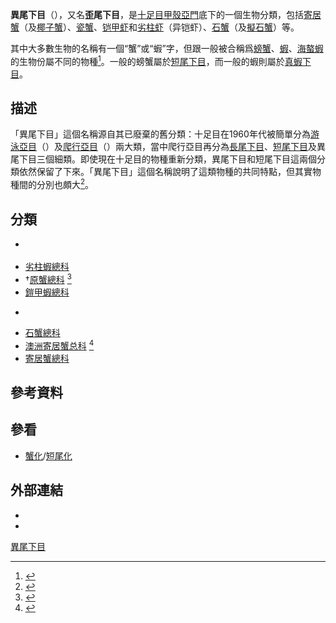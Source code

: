 {{Automatic taxobox
| name = 異尾下目
| fossil_range = {{fossil range|诺利期|現在}}
| image = Dardanus megistos2.jpg
| image_width = 250px
| image_caption = [[斑點真寄居蟹|斑點真寄居蟹]]（''Dardanus megistos''）
| taxon = Anomura
| authority = {{tsl|en|William Sharp Macleay||Macleay}}, 1838
| subdivision_ranks = 總科 
| subdivision = [[#分類|見內文]]
}}
'''異尾下目'''（{{lang|la|'''Anomura'''}}），又名'''歪尾下目'''，是[[十足目|十足目]][[甲殼亞門|甲殼亞門]]底下的一個生物分類，包括[[寄居蟹|寄居蟹]]（及[[椰子蟹|椰子蟹]]）、[[瓷蟹|瓷蟹]]、[[鎧甲蝦總科|铠甲虾]]和[[劣柱蝦總科|劣柱虾]]（异铠虾）、[[皇帝蟹|石蟹]]（及[[拟石蟹属|擬石蟹]]）等。

其中大多數生物的名稱有一個“蟹”或“蝦”字，但跟一般被合稱爲[[螃蟹|螃蟹]]、[[蝦|蝦]]、[[海螯蝦|海螯蝦]]的生物份屬不同的物種<ref>{{cite journal |author=Gerhard Scholtz & Stefan Richter |year=1995 |title=Phylogenetic systematics of the reptantian Decapoda (Crustacea, Malacostraca) |journal=[[Zoological_Journal_of_the_Linnean_Society|Zoological Journal of the Linnean Society]] |volume=113 |issue=3 |pages=289–328 |url=http://arthroinfo.org/pdfs/826/826.pdf |format=[[Portable_Document_Format|PDF]] |doi=10.1111/j.1096-3642.1995.tb00936.x |access-date=2013-01-09 |archive-date=2011-08-11 |archive-url=https://web.archive.org/web/20110811211031/http://arthroinfo.org/pdfs/826/826.pdf |dead-url=no }}</ref>。一般的螃蟹屬於[[短尾下目|短尾下目]]，而一般的蝦則屬於[[真蝦下目|真蝦下目]]。

== 描述 ==
「異尾下目」這個名稱源自其已廢棄的舊分類：十足目在1960年代被簡單分為[[游泳亞目|游泳亞目]]（{{lang|la|Natantia}}）及[[爬行亞目|爬行亞目]]（{{lang|la|Reptantia}}）兩大類，當中爬行亞目再分為[[長尾下目|長尾下目]]、[[短尾下目|短尾下目]]及異尾下目三個細類。即使現在十足目的物種重新分類，異尾下目和短尾下目這兩個分類依然保留了下來。「異尾下目」這個名稱說明了這類物種的共同特點，但其實物種間的分別也頗大<ref name="Poore">{{cite book |author=Gary Poore |year=2004 |title=Marine Decapod Crustacea of Southern Australia: a Guide to Identification |publisher=[[CSIRO_Publishing|CSIRO Publishing]] |isbn=978-0-643-09925-8 |chapter=Anomura – hermit crabs, porcelain crabs and squat lobsters |pages=215–287 |url=http://books.google.co.uk/books?id=TptuZCY3OU0C&pg=PA215 |access-date=2013-01-09 |archive-date=2019-10-16 |archive-url=https://web.archive.org/web/20191016100802/https://books.google.co.uk/books?id=TptuZCY3OU0C&pg=PA215&hl=en |dead-url=no }}</ref>。

== 分類 ==
*{{le|輝蝦總科|Aegloidea}} {{lang|la|Aegloidea}}
*[[劣柱蝦總科|劣柱蝦總科]] {{lang|la|Chirostyloidea}}
*†[[原蟹總科|原蟹總科]] {{lang|la|Eocarcinoidea}}<ref>{{cite web |url=http://www.doc88.com/p-6641639828216.html |title=中华绒螯蟹短尾化发育相关基因筛选 |author=查杰 |date=2009-05-21 |accessdate=2014-09-21 |language=zh-hans |archive-date=2018-10-05 |archive-url=https://web.archive.org/web/20181005203842/http://www.doc88.com/p-6641639828216.html |dead-url=no }}</ref>
*[[鎧甲蝦總科|鎧甲蝦總科]] {{lang|la|Galatheoidea}}
*{{le|蟬蟹總科|Hippoidea}} {{lang|la|Hippoidea}}
*[[石蟹總科|石蟹總科]] {{lang|la|Lithodoidea}}
*[[澳洲寄居蟹总科|澳洲寄居蟹总科]] {{lang|la|Lomisoidea}}<ref>{{cite web |url=http://blueanimalbio.com/bugs/ruanjia/yiwei.htm |work=[[藍色動物學|藍色動物學]] |title=异尾下目 |language=zh-hans |accessdate=2014-09-20 |archive-date=2014-02-28 |archive-url=https://web.archive.org/web/20140228201619/http://www.blueanimalbio.com/bugs/ruanjia/yiwei.htm |dead-url=no }}</ref>
*[[寄居蟹總科|寄居蟹總科]] {{lang|la|Paguroidea}}

== 參考資料 ==
{{reflist|32em}}

==參看==
*[[蟹化|蟹化]]/[[短尾化|短尾化]]

== 外部連結 ==
*{{commons category-inline|Anomura}}
*{{wikispecies-inline|Anomura}}
{{十足目}}
{{Taxonbar|from=Q526867}}

[[Category:異尾下目|]]